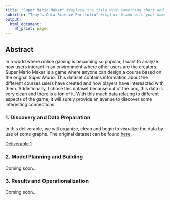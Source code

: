 ```yaml
---
title: "Super Mario Maker" #replace the title with something short and catchy to represent your project
subtitle: "Tony's Data Science Portfolio" #replace blank with your name
output:
  html_document:
    df_print: paged
---
```


## Abstract

In a world where online gaming is becoming so popular, I want to analyze how users interact in an environment where other users are the creators. Super Mario Maker is a game where anyone can design a course based on the orignal *Super Mario*. This dataset contains information about the different courses users have created and how players have intereacted with them. Addintionally, I chose this dataset because out of the box, this data is very clean and there is a ton of it. With this much data relating to different aspects of the game, it will surely provide an avenue to discover some interesting connections.

### 1. Discovery and Data Preparation

In this deliverable, we will organize, clean and begin to visualize the data by use of some graphs. The original dataset can be found [here](https://www.kaggle.com/leomauro/smmnet/downloads/smmnet.zip/1#likes.csv).

[Deliverable 1](deliverable1.html)
  


### 2. Model Planning and Building

Coming soon...

### 3. Results and Operationalization

Coming soon...

